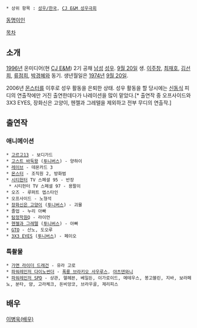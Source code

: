  * 상위 항목 : [[성우/한국]], [[CJ E&M 성우극회]]

[[동명이인]]

[[목차]]
== 소개 ==
[[1996년]] 온미디어(현 [[CJ E&M]]) 2기 공채 [[남성]] [[성우]]. [[9월 20일]] 생. [[이주창]], [[최재호]], [[김선희]], [[류점희]], [[박경혜]]와 동기. 생년월일은 [[1974년]] [[9월 20일]].

2006년 [[몬스터(만화)|몬스터]]를 이후로 성우 활동을 은퇴한 상태. 성우 활동을 할 당시에는 [[신동식]] 피디의 연출작에만 거진 출연한데다가 나레이션을 많이 맡았다.[* 출연작 중 오프사이드와 3X3 EYES, 장화신은 고양이, 헨젤과 그레텔을 제외하고 전부 무디의 연출작.]

== 출연작 ==
=== 애니메이션 ===
 * [[고르고13]] - 보디가드
 * [[고스트 바둑왕]] ([[투니버스]]) - 양하이
 * [[레이브(만화)|레이브]] - 데몬카드 3
 * [[몬스터(만화)|몬스터]] - 조직원 2, 방화범
 * [[시티헌터]] TV 스페셜 95 - 반장
  * 시티헌터 TV 스페셜 97 - 용팔이
 * 오즈 - 루퍼트 엡스타인
 * 오프사이드 - 노형석
 * [[장화신은 고양이]] ([[투니버스]]) - 괴물
 * 졸업 - 누리 아빠
 * [[탐정학원Q]] - 라이언
 * [[헨젤과 그레텔]] ([[투니버스]]) - 아빠
 * [[GTO(애니메이션)|GTO]] - 산노, 도오루
 * [[3X3 EYES]] ([[투니버스]]) - 페이오

=== 특촬물 ===
 * [[가면 라이더 드래건]] - 유라 고로
 * [[폭룡전대 아바레인저|파워레인저 다이노썬더]] - [[폭룡 브라키오 사우루스]], [[야츠덴와니]]
 * [[특수전대 데카레인저|파워레인저 SPD]] - 상관, 헬헤븐, 베일든, 이가로이드, 메테우스, 봉고블린, 지바, 보라페노, 분타, 얌, 고라체크, 돈비앙코, 브라우골, 제리피스

== 배우 ==
[[이병욱(배우)]]
